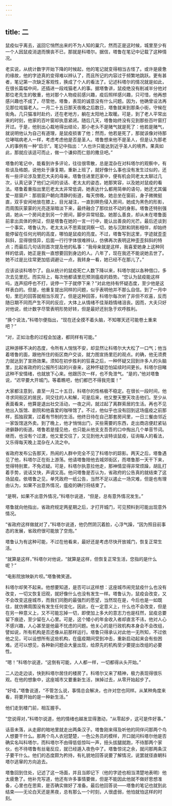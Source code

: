 ```yaml
---
---
---
```

title: 二
---



鼠疫似乎离去，返回它悄然出来的不为人知的巢穴，然而正是这时候，城里至少有一个人因鼠疫消退而懊丧不已，那就是科塔尔。据信，塔鲁在笔记中记载了这种情况。

老实说，从统计数字开始下降的时候起，他的笔记就变得相当古怪了。或许是疲惫的缘故，他的字迹真的变得难以辨认了，而且所记的内容过于频繁地跳跃。更有甚者，笔记第一次缺乏客观性，换成了个人的看法了。记述科塔尔的情况就是如此，在很长篇幅中间，还插进一段戏猫老人的事。据塔鲁讲，鼠疫绝没有削减半分他对那位老先生的敬重，他对那个人物疫前感兴趣，疫后照样感兴趣，只可惜，他再想感兴趣也不成了，尽管他，塔鲁，表现的诚意没有什么问题。因为，他确曾设法再见那位戏猫老人。一月二十五日那天夜晚之后数日，塔鲁就来到那条小街，守候在街角。几只猫准时赴约，还在老地方，躺在太阳地上取暖。可是，到了老人平常出来的时刻，他家的百叶窗却执意紧闭。随后几天，塔鲁始终没有见到那些百叶窗打开过。于是，他别出心裁地得出结论，那小老头不是赌气就是死了：他若是赌气，就说明他认为自己有道理，是鼠疫损害了他；然而，他若是死了，那就该像对待那位哮喘病老人一样，考虑考虑他是否是圣人。塔鲁想来他不是圣人，但是认为那老人的事例有一种“启示”。笔记中指出：“人也许只能达到近乎圣人的境界。果真如此，那就应该适可而止，做一个谦抑而仁慈的撒旦吧。”

塔鲁的笔记中，能看到许多评论，往往很零散，总是混杂在对科塔尔的观察中，有些谈及格朗，说他处于康复期，重新上班了，就好像什么事也没有发生过似的，还有一些评论涉及里厄大夫的母亲。塔鲁住进里厄家中，便有机会同老太太聊过几次，认真记录了他们之间的谈话、老太太的姿态，她那笑容，以及她对鼠疫的看法。塔鲁着重指出里厄老太太非常低调，她表达什么都用简单的语句，她还尤其偏爱一扇窗户：那扇窗户朝向清静的街道，每天傍晚，她总坐在窗前，身子微微挺直，双手安闲地放在膝上，目光凝注，一直到暝色侵入房间，她成为黑色的形影，而周围灰蒙蒙的光亮逐渐暗淡下来，最终融合了那纹丝不动的身影。塔鲁还特别强调，她从一个房间走到另一个房间，脚步异常轻盈。她那么善良，却从未在塔鲁面前拿出具体的例证，但是塔鲁在她的一言一行中，能认出善良的光芒。最后还谈到一个事实，塔鲁认为，老太太从不思索就洞察一切，她与沉默和阴影相伴，却始终能停留在任何光明的高度，哪怕是鼠疫的亮度。不过，塔鲁写到这里，字迹就歪歪斜斜，显得很怪异，后面一行行字体很难辨认，仿佛再次表明这种歪歪斜斜的特点；而最后几句话则首次提及他的私事：“我母亲就是这样，我喜爱她身上这种同样的低调，她正是我一直想要回到身边的人。八年了，现在我还不能说她去世了。她不过是比往常更加低调避让一点，我转身一看，她已经不在那儿了。”

应该谈谈科塔尔了。自从统计的鼠疫死亡人数下降以来，科塔尔就以各种借口，多次去见里厄。而实际上，每次他都请里厄预测瘟疫的趋势。“您认为鼠疫能这样吗，连声招呼也不打，说停一下子就停下来？”对此他持有怀疑态度，至少他是这样表白的。但是，他重复提出同样的问题，似乎表明他并不那么自信。到了一月中旬，里厄的回答就相当乐观了。但是这种回答，科塔尔每次听了非但不欢喜，反而随日期不同而产生不同的反应，大体上从情绪不佳渐趋情绪沮丧。因而，大夫只好对他说，统计数字尽管表明形势好转，但是最好还别急于欢呼胜利。

“换个说法，”科塔尔便指出，“现在还全摸不着头脑，不知哪天还可能卷土重来吧？”

“对，正如治愈的过程会加速，都同样有可能。”

这种游移不决的态度，令所有人惴惴不安，却显然让科塔尔大大松了一口气；他当着塔鲁的面，跟他所住的街区商户交谈，就力图宣扬里厄的观点。的确，他无须费力就达到了宣扬效果。须知在初步胜利的狂喜之后，一种怀疑又回到许多人的头脑里，比起省政府的公报所引起的兴奋来，这种怀疑恐怕延续时间更长。科塔尔目睹这种不安情绪，也就放下心来。他跟历次一样，也不免泄气。“是的，”他对塔鲁说，“迟早要大开城门。等着瞧吧，他们都巴不得我完蛋！”

大家都注意到，直至一月二十五日，科塔尔的性格极不稳定。在很长一段时间，他寻求同街区的居民，同交往的人和解，可是后来，他又整天整天攻击他们。至少从表面看来，他算是退出社交活动，一夜之间，就过起了离群索居的生活。再也不见他出入饭馆、剧院和他喜爱的咖啡馆了。不过，他似乎也没有回到这场瘟疫之前那样，孤独寂寞，过着有节制的生活。他终日待在自己那套房间里，一日三餐由邻近一家饭馆送外卖。到了晚上，他才悄悄出门，买些需要的东西，走出商店便赶紧钻进僻静的街道。塔鲁若是撞见他，也只能从他支支吾吾的口中掏出几个单音节词。继而，也没有个过渡，他又爱交往了，又见到他大谈特谈鼠疫，征询每人的看法，又乐得每天晚上混杂在人流之中。

省政府发布公告那天，热闹的人群中完全不见了科塔尔的踪影。两天之后，塔鲁遇见了他，科塔尔正在街上游荡。他请塔鲁陪他去城郊街区，而塔鲁那一天干下来，觉得特别累，不免迟疑。可是，科塔尔执意拉他走，那神情显得非常烦躁，胡乱打着手势，说话又快，声调又高。他问塔鲁是否认为，省政府的公告真的就结束了这场鼠疫。依塔鲁之见，单凭政府一纸公告，当然不足以遏止一场灾难，但是也有理由认为，如果不出意外情况，瘟疫的确行将结束了。

“是啊，如果不出意外情况，”科塔尔说道，“但是，总有意外情况发生。”

塔鲁就向他指出，省政府规定两星期之后，才打开城门，可见预料到可能出现意外情况。

“省政府这样做就对了，”科塔尔说道，他仍然阴沉着脸，心浮气躁，“因为照目前事态的发展，省政府很可能放了空炮。”

塔鲁认为有这种可能，不过在他看来，最好还是考虑尽快开放城门，恢复正常生活。

“就算是这样，”科塔尔对他说，“就算是这样，但恢复正常生活，您指的是什么呢？”

“电影院放映新片呗。”塔鲁微笑道。

科塔尔却笑不起来。他想要知道，是否可以这样想：这座城市闹完鼠疫什么也没有改变，一切又恢复旧观，就好像什么也没有发生一样。塔鲁认为，鼠疫会改变，又不会改变这座城市，而我们同胞的最强烈的愿望，当然现在是，今后也是一如既往，就仿佛周围没有发生任何变化，因此，在一定意义上，什么也不会改变，但是在另一种意义上，又不可能忘掉一切，即使加上多大的意志力也是枉然，鼠疫总要留下痕迹，至少留在人心里。可是，这个矮小的年金收入者却直言不讳，他对人心不感兴趣，人心甚至是他最不忧虑的问题。他关心的是行政机构本身会不会改组，譬如说，所有机构是否还像从前那样运行。塔鲁只得承认对此他一无所知，不过依他之见，可以设想所有这些机构，在瘟疫期间受到冲击，重新启动起来会有些困难。还可以想见，各种新问题会大量出现，给原先的机构至少要提出改组的必要性。

“嗯！”科塔尔说道，“这倒有可能，人人都一样，一切都得从头开始。”

二人边走边谈，快到科塔尔居住的楼房了。科塔尔又来了精神，极力表现得很乐观。在他的想象中，这座城市又要重新生活，抹掉过去，从零开始起步了。

“好哇，”塔鲁说道，“不管怎么说，事情总会解决，也许对您也同样。从某种角度来看，将要开始的是一种新生活。”

他们走到楼门前，相互握手。

“您说得对，”科塔尔说道，他的情绪也越发显得激动，“从零起步，这可是件好事。”

话音未落，从走廊的暗地里就走出两条汉子。塔鲁刚来得及听他的同伴问那两个鸟人想要干什么。那两个鸟人衣冠楚楚，一色公务员的模样，开口就问科塔尔他是否确实名叫科塔尔，而科塔尔不由得低低惊叫一声，扭头拔腿就跑，不待那两个家伙，也不待塔鲁有丝毫反应，就已经遁入夜色中了。塔鲁惊诧之余，就问那两条汉子要干什么。他们的态度颇为矜持，有礼貌地回答说要了解情况，说罢就径直朝科塔尔逃窜的方向追去。

塔鲁回到住处，记述了这一场面，并且当即记下（他的字迹也相当清楚地表明）他太疲惫了。他补充写道，他还有许多事情要做，但是不能因此他就不做好思想准备，心里也在思索，是否确实做好了准备。最后他回答说——塔鲁的笔记也就到此结束——无论白天还是黑夜，总有那么一个时刻，人很虚弱，他怕就怕这样的时刻。